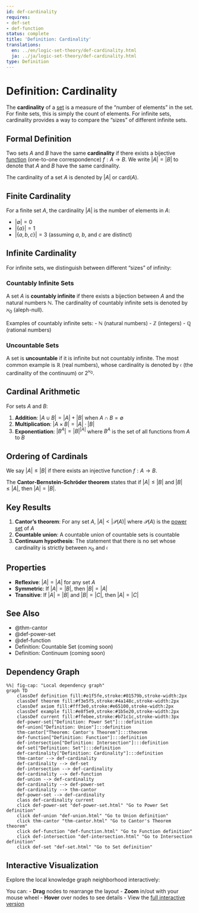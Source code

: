 ```yaml
---
id: def-cardinality
requires:
- def-set
- def-function
status: complete
title: 'Definition: Cardinality'
translations:
  en: ../en/logic-set-theory/def-cardinality.html
  ja: ../ja/logic-set-theory/def-cardinality.html
type: Definition
---
```


# Definition: Cardinality {#def-cardinality}

The **cardinality** of a [set](def-set.qmd) is a measure of the "number of elements" in the set. For finite sets, this is simply the count of elements. For infinite sets, cardinality provides a way to compare the "sizes" of different infinite sets.

## Formal Definition

Two sets $A$ and $B$ have the same **cardinality** if there exists a bijective [function](def-function.qmd) (one-to-one correspondence) $f: A \to B$. We write $|A| = |B|$ to denote that $A$ and $B$ have the same cardinality.

The cardinality of a set $A$ is denoted by $|A|$ or $\text{card}(A)$.

## Finite Cardinality

For a finite set $A$, the cardinality $|A|$ is the number of elements in $A$:

- $|\emptyset| = 0$
- $|\{a\}| = 1$
- $|\{a, b, c\}| = 3$ (assuming $a$, $b$, and $c$ are distinct)

## Infinite Cardinality

For infinite sets, we distinguish between different "sizes" of infinity:

### Countably Infinite Sets

A set $A$ is **countably infinite** if there exists a bijection between $A$ and the natural numbers $\mathbb{N}$. The cardinality of countably infinite sets is denoted by $\aleph_0$ (aleph-null).

Examples of countably infinite sets:
- $\mathbb{N}$ (natural numbers)
- $\mathbb{Z}$ (integers)
- $\mathbb{Q}$ (rational numbers)

### Uncountable Sets

A set is **uncountable** if it is infinite but not countably infinite. The most common example is $\mathbb{R}$ (real numbers), whose cardinality is denoted by $\mathfrak{c}$ (the cardinality of the continuum) or $2^{\aleph_0}$.

## Cardinal Arithmetic

For sets $A$ and $B$:

1. **Addition**: $|A \cup B| = |A| + |B|$ when $A \cap B = \emptyset$
2. **Multiplication**: $|A \times B| = |A| \cdot |B|$
3. **Exponentiation**: $|B^A| = |B|^{|A|}$ where $B^A$ is the set of all functions from $A$ to $B$

## Ordering of Cardinals

We say $|A| \leq |B|$ if there exists an injective function $f: A \to B$.

The **Cantor-Bernstein-Schröder theorem** states that if $|A| \leq |B|$ and $|B| \leq |A|$, then $|A| = |B|$.

## Key Results

1. **Cantor's theorem**: For any set $A$, $|A| < |\mathcal{P}(A)|$ where $\mathcal{P}(A)$ is the [power set](def-power-set.qmd) of $A$
2. **Countable union**: A countable union of countable sets is countable
3. **Continuum hypothesis**: The statement that there is no set whose cardinality is strictly between $\aleph_0$ and $\mathfrak{c}$

## Properties

- **Reflexive**: $|A| = |A|$ for any set $A$
- **Symmetric**: If $|A| = |B|$, then $|B| = |A|$
- **Transitive**: If $|A| = |B|$ and $|B| = |C|$, then $|A| = |C|$

## See Also

- @thm-cantor
- @def-power-set
- @def-function
- Definition: Countable Set (coming soon)
- Definition: Continuum (coming soon)

## Dependency Graph

```mermaid
%%| fig-cap: "Local dependency graph"
graph TD
    classDef definition fill:#e1f5fe,stroke:#01579b,stroke-width:2px
    classDef theorem fill:#f3e5f5,stroke:#4a148c,stroke-width:2px
    classDef axiom fill:#fff3e0,stroke:#e65100,stroke-width:2px
    classDef example fill:#e8f5e9,stroke:#1b5e20,stroke-width:2px
    classDef current fill:#ffebee,stroke:#b71c1c,stroke-width:3px
    def-power-set["Definition: Power Set"]:::definition
    def-union["Definition: Union"]:::definition
    thm-cantor["Theorem: Cantor's Theorem"]:::theorem
    def-function["Definition: Function"]:::definition
    def-intersection["Definition: Intersection"]:::definition
    def-set["Definition: Set"]:::definition
    def-cardinality["Definition: Cardinality"]:::definition
    thm-cantor --> def-cardinality
    def-cardinality --> def-set
    def-intersection --> def-cardinality
    def-cardinality --> def-function
    def-union --> def-cardinality
    def-cardinality --> def-power-set
    def-cardinality --> thm-cantor
    def-power-set --> def-cardinality
    class def-cardinality current
    click def-power-set "def-power-set.html" "Go to Power Set definition"
    click def-union "def-union.html" "Go to Union definition"
    click thm-cantor "thm-cantor.html" "Go to Cantor's Theorem theorem"
    click def-function "def-function.html" "Go to Function definition"
    click def-intersection "def-intersection.html" "Go to Intersection definition"
    click def-set "def-set.html" "Go to Set definition"
```

## Interactive Visualization

Explore the local knowledge graph neighborhood interactively:

::: {.graph-viz data-id="def-cardinality" data-width="700" data-height="500"}
:::

You can:
- **Drag** nodes to rearrange the layout
- **Zoom** in/out with your mouse wheel
- **Hover** over nodes to see details
- View the [full interactive version](../../output/interactive/def-cardinality.html){target="_blank"}